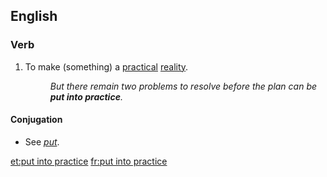 ==English==

===Verb===
{{en-verb|inf=[[put]] [[into]] [[practice]]|puts into practice|putting into practice|put into practice}}

# {{transitive|idiomatic}} To make (something) a [[practical]] [[reality]].
#: ''But there remain two problems to resolve before the plan can be '''put into practice'''.''

====Conjugation====
* See ''[[put#Verb|put]]''.

[[et:put into practice]]
[[fr:put into practice]]